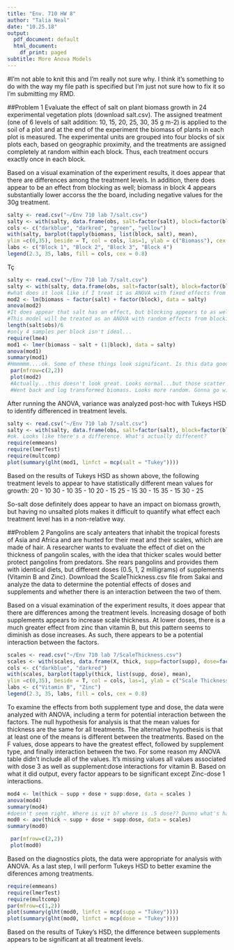 ```yaml
---
title: "Env. 710 HW 8"
author: "Talia Neal"
date: "10.25.18"
output:
  pdf_document: default
  html_document:
    df_print: paged
subtitle: More Anova Models
---
```

#I'm not able to knit this and I'm really not sure why. I think it's something to do with the way my file path is specified but I'm just not sure how to fix it so I'm submitting my RMD.

##Problem 1
Evaluate the effect of salt on plant biomass growth in 24 experimental vegetation plots (download salt.csv). The assigned treatment (one of 6 levels of salt addition: 10, 15, 20, 25, 30, 35 g m-2) is applied to the soil of a plot and at the end of the experiment the biomass of plants in each plot is measured. The experimental units are grouped into four blocks of six plots each, based on geographic proximity, and the treatments are assigned completely at random within each block. Thus, each treatment occurs exactly once in each block.

Based on a visual examination of the experiment results, it does appear that there are differences among the treatment levels. In addition, there does appear to be an effect from blocking as well; biomass in block 4 appears substantially lower accorss the the board, including negative values for the 30g treatment.
```r
salty <- read.csv("~/Env 710 lab 7/salt.csv")
salty <- with(salty, data.frame(obs, salt=factor(salt), block=factor(block), biomass=log(biomass)))
cols <- c("darkblue", "darkred", "green", "yellow")
with(salty, barplot(tapply(biomass, list(block, salt), mean),
ylim =c(0,35), beside = T, col = cols, las=1, ylab = c("Biomass"), cex.axis = 0.8, xlab = c("Salt Dose"), cex.names = 0.8))
labs <- c("Block 1", "Block 2", "Block 3", "Block 4")
legend(2.3, 35, labs, fill = cols, cex = 0.8)
```

Tç
```r
salty <- read.csv("~/Env 710 lab 7/salt.csv")
salty <- with(salty, data.frame(obs, salt=factor(salt), block=factor(block), biomass=log(biomass)))
#what does it look like if I treat it as ANOVA with fixed effects from blocking?
mod2 <- lm(biomass ~ factor(salt) + factor(block), data = salty) 
anova(mod2)
#It does appear that salt has an effect, but blocking appears to as well
#This model will be treated as an ANOVA with random effects from blocking
length(salt$obs)/6
#only 4 samples per block isn't ideal...
require(lme4)
mod1 <- lmer(biomass ~ salt + (1|block), data = salty)
anova(mod1) 
summary(mod1)
#Hmmmmm....ok. Some of these things look significant. Is this data good for ANOVA?
 par(mfrow=c(2,2))
 plot(mod2)
 #Actually...this doesn't look great. Looks normal...but those scatter plots look kiiiiinda linear
 #Went back and log transformed biomass. Looks more random. Gonna go with that. 
```

After running the ANOVA, variance was analyzed post-hoc with Tukeys HSD to identify differenced in treatment levels.
```r
salty <- read.csv("~/Env 710 lab 7/salt.csv")
salty <- with(salty, data.frame(obs, salt=factor(salt), block=factor(block), biomass=log(biomass)))
#ok. Looks like there's a difference. What's actually different?
require(emmeans)
require(lmerTest)
require(multcomp)
plot(summary(glht(mod1, linfct = mcp(salt = "Tukey"))))
```

Based on the results of Tukeys HSD as shown above, the following treatment levels to appear to have statistically different mean values for growth:
20	-	10
30	-	10
35	-	10
20	-	15
25	-	15
30	-	15
35	-	15
30	-	25

So-salt dose definitely does appear to have an impact on biomass growth, but having no unsalted plots makes it difficult to quantify what effect each treatment level has in a non-relative way. 


##Problem 2
Pangolins are scaly anteaters that inhabit the tropical forests of Asia and Africa and are hunted for their meat and their scales, which are made of hair. A researcher wants to evaluate the effect of diet on the thickness of pangolin scales, with the idea that thicker scales would better protect pangolins from predators. She rears pangolins and provides them with identical diets, but different doses (0.5, 1, 2 milligrams) of supplements (Vitamin B and Zinc). Download the ScaleThickness.csv file from Sakai and analyze the data to determine the potential effects of doses and supplements and whether there is an interaction between the two of them.

Based on a visual examination of the experiment results, it does appear that there are differences among the treatment levels. Increasing dosage of both supplements appears to increase scale thickness. At lower doses, there is a much greater effect from zinc than vitamin B, but this pattern seems to diminish as dose increases. As such, there appears to be a potential interaction between the factors.

```r
scales <- read.csv("~/Env 710 lab 7/ScaleThickness.csv")
scales <- with(scales, data.frame(X, thick, supp=factor(supp), dose=factor(dose)))
cols <- c("darkblue", "darkred")
with(scales, barplot(tapply(thick, list(supp, dose), mean),
ylim =c(0,35), beside = T, col = cols, las=1, ylab = c("Scale Thickness"), cex.axis = 0.8, xlab = c("Supplement Dose"), cex.names = 0.8))
labs <- c("Vitamin B", "Zinc")
legend(2.3, 35, labs, fill = cols, cex = 0.8)
```
To examine the effects from both supplement type and dose, the data were analyzed with ANOVA, including a term for potential interaction between the factors. The null hypothesis for analysis is that the mean values for thickness are the same for all treatments. The alternative hypothesis is that at least one of the means is different between the treatments. Based on the F values, dose appears to have the greatest effect, followed by supplement type, and finally interaction between the two. For some reason my ANOVA table didn't include all of the values. It's missing values all values associated with dose 3 as well as supplement:dose interactions for vitamin B. Based on what it did output, every factor appears to be significant except Zinc-dose 1 interactions.
```r
mod4 <- lm(thick ~ supp + dose + supp:dose, data = scales )
anova(mod4)
summary(mod4)
#doesn't seem right. Where is vit b? where is .5 dose?? Dunno what's happening here, but I asked in lab and Taylor said this is how the solutions looked as well. 
mod0 <- aov(thick ~ supp + dose + supp:dose, data = scales) 
summary(mod0)
```
```r
 par(mfrow=c(2,2))
 plot(mod0)

```
Based on the diagnostics plots, the data were appropriate for analysis with ANOVA. As a last step, I will perform Tukeys HSD to better examine the diferences among treatments. 
```r
require(emmeans) 
require(lmerTest)
require(multcomp)
par(mfrow=c(1,2))
plot(summary(glht(mod0, linfct = mcp(supp = "Tukey"))))
plot(summary(glht(mod0, linfct = mcp(dose = "Tukey"))))
```
Based on the results of Tukey's HSD, the difference between supplements appears to be significant at all treatment levels. 

```r
```



